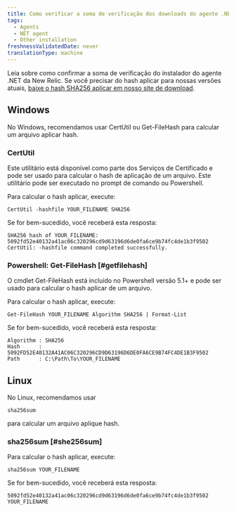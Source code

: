 ```yaml
---
title: Como verificar a soma de verificação dos downloads do agente .NET
tags:
  - Agents
  - NET agent
  - Other installation
freshnessValidatedDate: never
translationType: machine
---
```


Leia sobre como confirmar a soma de verificação do instalador do agente .NET da New Relic. Se você precisar do hash aplicar para nossas versões atuais, [baixe o hash SHA256 aplicar em nosso site de download](https://download.newrelic.com/dot_net_agent/latest_release/SHA256/).

## Windows

No Windows, recomendamos usar CertUtil ou Get-FileHash para calcular um arquivo aplicar hash.

### CertUtil

Este utilitário está disponível como parte dos Serviços de Certificado e pode ser usado para calcular o hash de aplicação de um arquivo. Este utilitário pode ser executado no prompt de comando ou Powershell.

Para calcular o hash aplicar, execute:

`CertUtil -hashfile YOUR_FILENAME SHA256`

Se for bem-sucedido, você receberá esta resposta:

```
SHA256 hash of YOUR_FILENAME:
5092fd52e40132a41ac06c320296cd9d63196d6de0fa6ce9b74fc4de1b3f9502
CertUtil: -hashfile command completed successfully.
```

### Powershell: Get-FileHash [#getfilehash]

O cmdlet Get-FileHash está incluído no Powershell versão 5.1+ e pode ser usado para calcular o hash aplicar de um arquivo.

Para calcular o hash aplicar, execute:

`Get-FileHash YOUR_FILENAME Algorithm SHA256 | Format-List`

Se for bem-sucedido, você receberá esta resposta:

```
Algorithm : SHA256
Hash      : 5092FD52E40132A41AC06C320296CD9D63196D6DE0FA6CE9B74FC4DE1B3F9502
Path      : C:\Path\To\YOUR_FILENAME
```

## Linux

No Linux, recomendamos usar

```
sha256sum
```

para calcular um arquivo aplique hash.

### sha256sum [#she256sum]

Para calcular o hash aplicar, execute:

`sha256sum YOUR_FILENAME`

Se for bem-sucedido, você receberá esta resposta:

```
5092fd52e40132a41ac06c320296cd9d63196d6de0fa6ce9b74fc4de1b3f9502 YOUR_FILENAME
```
